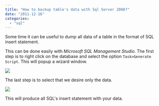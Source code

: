 ```yaml
---
title: "How to backup table's data with Sql Server 2008?"
date: "2011-12-16"
categories: 
  - "sql"
---
```


Some time it can be useful to dump all data of a table in the format of SQL insert statement.

This can be done easily with _Microsoft SQL Management Studio_. The first step is to right click on the database and select the option `Task>Generate Script`. This will popup a wizard window.

![](/images/blog/Snap-2011-12-13-at-14.33.57-400x349.png)

The last step is to select that we desire only the data.

![](/images/blog/Snap-2011-12-13-at-14.36.05-400x288.png)

This will produce all SQL's insert statement with your data.

